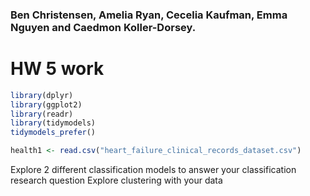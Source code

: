 ### Ben Christensen, Amelia Ryan, Cecelia Kaufman, Emma Nguyen and Caedmon Koller-Dorsey. 

# HW 5 work 
```r
library(dplyr)
library(ggplot2)
library(readr)
library(tidymodels)
tidymodels_prefer()
```

```r
health1 <- read.csv("heart_failure_clinical_records_dataset.csv")
```

Explore 2 different classification models to answer your classification research question
Explore clustering with your data